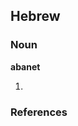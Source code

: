 ==Hebrew==

===Noun===
'''abanet'''

# {{alternative spelling of|[[abnet]]}}

===References===
{{R:Webster 1913}}